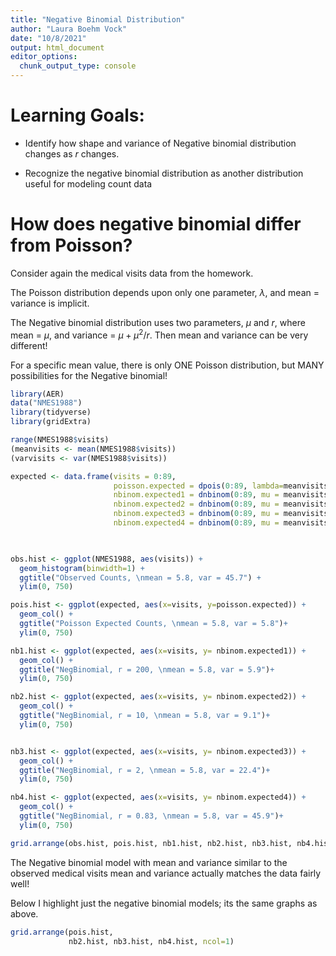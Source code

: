 ```yaml
---
title: "Negative Binomial Distribution"
author: "Laura Boehm Vock"
date: "10/8/2021"
output: html_document
editor_options: 
  chunk_output_type: console
---
```


# Learning Goals:
-  Identify how shape and variance of Negative binomial distribution changes as $r$ changes.

- Recognize the negative binomial distribution as another distribution useful for modeling count data



# How does negative binomial differ from Poisson?

Consider again the medical visits data from the homework.

The Poisson distribution depends upon only one parameter, $\lambda$, and mean = variance is implicit.

The Negative binomial distribution uses two parameters, $\mu$ and $r$, where mean = $\mu$, and variance = $\mu + \mu^2/r$. Then mean and variance can be very different! 

For a specific mean value, there is only ONE Poisson distribution, but MANY possibilities for the Negative binomial!

```r
library(AER)
data("NMES1988")
library(tidyverse)
library(gridExtra)
```

```r
range(NMES1988$visits)
(meanvisits <- mean(NMES1988$visits))
(varvisits <- var(NMES1988$visits))
```

```r
expected <- data.frame(visits = 0:89, 
                       poisson.expected = dpois(0:89, lambda=meanvisits)*nrow(NMES1988),
                       nbinom.expected1 = dnbinom(0:89, mu = meanvisits, size = 200)*nrow(NMES1988), 
                       nbinom.expected2 = dnbinom(0:89, mu = meanvisits, size = 10)*nrow(NMES1988), 
                       nbinom.expected3 = dnbinom(0:89, mu = meanvisits, size = 2)*nrow(NMES1988), 
                       nbinom.expected4 = dnbinom(0:89, mu = meanvisits, size = 0.83)*nrow(NMES1988)) 
                       


obs.hist <- ggplot(NMES1988, aes(visits)) + 
  geom_histogram(binwidth=1) +
  ggtitle("Observed Counts, \nmean = 5.8, var = 45.7") +
  ylim(0, 750)

pois.hist <- ggplot(expected, aes(x=visits, y=poisson.expected)) +
  geom_col() +
  ggtitle("Poisson Expected Counts, \nmean = 5.8, var = 5.8")+
  ylim(0, 750)

nb1.hist <- ggplot(expected, aes(x=visits, y= nbinom.expected1)) +
  geom_col() +
  ggtitle("NegBinomial, r = 200, \nmean = 5.8, var = 5.9")+
  ylim(0, 750)

nb2.hist <- ggplot(expected, aes(x=visits, y= nbinom.expected2)) +
  geom_col() +
  ggtitle("NegBinomial, r = 10, \nmean = 5.8, var = 9.1")+
  ylim(0, 750)


nb3.hist <- ggplot(expected, aes(x=visits, y= nbinom.expected3)) +
  geom_col() +
  ggtitle("NegBinomial, r = 2, \nmean = 5.8, var = 22.4")+
  ylim(0, 750)

nb4.hist <- ggplot(expected, aes(x=visits, y= nbinom.expected4)) +
  geom_col() +
  ggtitle("NegBinomial, r = 0.83, \nmean = 5.8, var = 45.9")+
  ylim(0, 750)

grid.arrange(obs.hist, pois.hist, nb1.hist, nb2.hist, nb3.hist, nb4.hist, ncol=2)  #grid.arrange is from the gridExtra package
```


The Negative binomial model with mean and variance similar to the observed medical visits mean and variance actually matches the data fairly well!




Below I highlight just the negative binomial models; its the same graphs as above.

```r
grid.arrange(pois.hist, 
             nb2.hist, nb3.hist, nb4.hist, ncol=1) 
```

